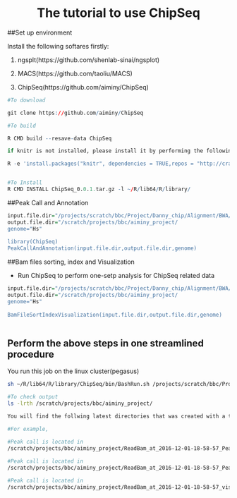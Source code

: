 <center> <h1>The tutorial to use ChipSeq</h1> </center>

##Set up environment

Install the following softares firstly:

1. ngsplt(https://github.com/shenlab-sinai/ngsplot)

2. MACS(https://github.com/taoliu/MACS)

3. ChipSeq(https://github.com/aiminy/ChipSeq)

```r

#To download

git clone https://github.com/aiminy/ChipSeq

#To build 

R CMD build --resave-data ChipSeq

if knitr is not installed, please install it by performing the following step

R -e 'install.packages("knitr", dependencies = TRUE,repos = "http://cran.rstudio.org",lib="/nethome/axy148/R/lib64/R/library")'


#To Install
R CMD INSTALL ChipSeq_0.0.1.tar.gz -l ~/R/lib64/R/library/
```

##Peak Call and Annotation
```r

input.file.dir="/projects/scratch/bbc/Project/Danny_chip/Alignment/BWA/"
output.file.dir="/scratch/projects/bbc/aiminy_project/
genome="Hs"
 
library(ChipSeq)
PeakCallAndAnnotation(input.file.dir,output.file.dir,genome)
```

##Bam files sorting, index and Visualization

+ Run ChipSeq to perform one-setp analysis for ChipSeq related data 

```r
input.file.dir="/projects/scratch/bbc/Project/Danny_chip/Alignment/BWA/"
output.file.dir="/scratch/projects/bbc/aiminy_project/
genome="Hs"
 
BamFileSortIndexVisualization(input.file.dir,output.file.dir,genome)
 
```

## Perform the above steps in one streamlined procedure

You run this job on the linux cluster(pegasus)

```bash

sh ~/R/lib64/R/library/ChipSeq/bin/BashRun.sh /projects/scratch/bbc/Project/Danny_chip/Alignment/BWA/ /scratch/projects/bbc/aiminy_project/ "Hs" 

#To check output 
ls -lrth /scratch/projects/bbc/aiminy_project/

You will find the follwing latest directories that was created with a timestamp

#For example,

#Peak call is located in  
/scratch/projects/bbc/aiminy_project/ReadBam_at_2016-12-01-18-58-57_PeakCall/
 
#Peak call is located in  
/scratch/projects/bbc/aiminy_project/ReadBam_at_2016-12-01-18-58-57_PeakAnnotation/

#Peak call is located in  
/scratch/projects/bbc/aiminy_project/ReadBam_at_2016-12-01-18-58-57_visualization/
```
